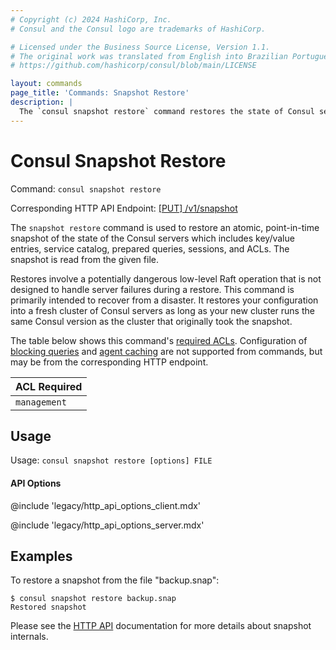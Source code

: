 ```yaml
---
# Copyright (c) 2024 HashiCorp, Inc.
# Consul and the Consul logo are trademarks of HashiCorp.

# Licensed under the Business Source License, Version 1.1.
# The original work was translated from English into Brazilian Portuguese.
# https://github.com/hashicorp/consul/blob/main/LICENSE

layout: commands
page_title: 'Commands: Snapshot Restore'
description: |
  The `consul snapshot restore` command restores the state of Consul servers after a disaster. A server can restore key/value entries, registered services in the catalog, prepared queries, sessions, and ACLs from a saved snapshot.
---
```


# Consul Snapshot Restore

Command: `consul snapshot restore`

Corresponding HTTP API Endpoint: [\[PUT\] /v1/snapshot](/consul/api-docs/snapshot#restore-snapshot)

The `snapshot restore` command is used to restore an atomic, point-in-time
snapshot of the state of the Consul servers which includes key/value entries,
service catalog, prepared queries, sessions, and ACLs. The snapshot is read
from the given file.

Restores involve a potentially dangerous low-level Raft operation that is not
designed to handle server failures during a restore. This command is primarily
intended to recover from a disaster. It restores your configuration into a fresh
cluster of Consul servers as long as your new cluster runs the same Consul
version as the cluster that originally took the snapshot.

The table below shows this command's [required ACLs](/consul/api-docs/api-structure#authentication). Configuration of
[blocking queries](/consul/api-docs/features/blocking) and [agent caching](/consul/api-docs/features/caching)
are not supported from commands, but may be from the corresponding HTTP endpoint.

| ACL Required |
| ------------ |
| `management` |

## Usage

Usage: `consul snapshot restore [options] FILE`

#### API Options

@include 'legacy/http_api_options_client.mdx'

@include 'legacy/http_api_options_server.mdx'

## Examples

To restore a snapshot from the file "backup.snap":

```shell-session
$ consul snapshot restore backup.snap
Restored snapshot
```

Please see the [HTTP API](/consul/api-docs/snapshot) documentation for
more details about snapshot internals.
